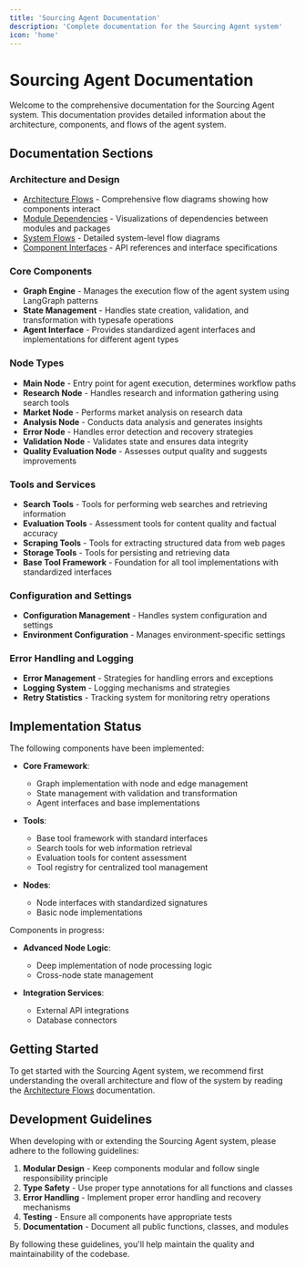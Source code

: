 ---
title: 'Sourcing Agent Documentation'
description: 'Complete documentation for the Sourcing Agent system'
icon: 'home'
---

# Sourcing Agent Documentation

Welcome to the comprehensive documentation for the Sourcing Agent system. This documentation provides detailed information about the architecture, components, and flows of the agent system.

## Documentation Sections

### Architecture and Design

- [Architecture Flows](./Architecture_Flows.md) - Comprehensive flow diagrams showing how components interact
- [Module Dependencies](./Module_Dependencies.md) - Visualizations of dependencies between modules and packages
- [System Flows](./System_Flows.md) - Detailed system-level flow diagrams 
- [Component Interfaces](./Component_Interfaces.md) - API references and interface specifications

### Core Components

- **Graph Engine** - Manages the execution flow of the agent system using LangGraph patterns
- **State Management** - Handles state creation, validation, and transformation with typesafe operations
- **Agent Interface** - Provides standardized agent interfaces and implementations for different agent types

### Node Types

- **Main Node** - Entry point for agent execution, determines workflow paths
- **Research Node** - Handles research and information gathering using search tools
- **Market Node** - Performs market analysis on research data
- **Analysis Node** - Conducts data analysis and generates insights
- **Error Node** - Handles error detection and recovery strategies
- **Validation Node** - Validates state and ensures data integrity
- **Quality Evaluation Node** - Assesses output quality and suggests improvements

### Tools and Services

- **Search Tools** - Tools for performing web searches and retrieving information
- **Evaluation Tools** - Assessment tools for content quality and factual accuracy
- **Scraping Tools** - Tools for extracting structured data from web pages
- **Storage Tools** - Tools for persisting and retrieving data
- **Base Tool Framework** - Foundation for all tool implementations with standardized interfaces

### Configuration and Settings

- **Configuration Management** - Handles system configuration and settings
- **Environment Configuration** - Manages environment-specific settings

### Error Handling and Logging

- **Error Management** - Strategies for handling errors and exceptions
- **Logging System** - Logging mechanisms and strategies
- **Retry Statistics** - Tracking system for monitoring retry operations

## Implementation Status

The following components have been implemented:

- **Core Framework**:
  - Graph implementation with node and edge management
  - State management with validation and transformation
  - Agent interfaces and base implementations

- **Tools**:
  - Base tool framework with standard interfaces
  - Search tools for web information retrieval
  - Evaluation tools for content assessment
  - Tool registry for centralized tool management

- **Nodes**:
  - Node interfaces with standardized signatures
  - Basic node implementations

Components in progress:

- **Advanced Node Logic**:
  - Deep implementation of node processing logic
  - Cross-node state management

- **Integration Services**:
  - External API integrations
  - Database connectors

## Getting Started

To get started with the Sourcing Agent system, we recommend first understanding the overall architecture and flow of the system by reading the [Architecture Flows](./Architecture_Flows.md) documentation.

## Development Guidelines

When developing with or extending the Sourcing Agent system, please adhere to the following guidelines:

1. **Modular Design** - Keep components modular and follow single responsibility principle
2. **Type Safety** - Use proper type annotations for all functions and classes
3. **Error Handling** - Implement proper error handling and recovery mechanisms
4. **Testing** - Ensure all components have appropriate tests
5. **Documentation** - Document all public functions, classes, and modules

By following these guidelines, you'll help maintain the quality and maintainability of the codebase.